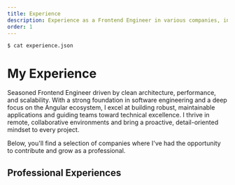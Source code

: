 ```yaml
---
title: Experience
description: Experience as a Frontend Engineer in various companies, including EPAM, Globant, Cognizant, Double Nines, Byte Factory, and Aquiva Labs.
order: 1
---
```


<pre class="command"><code>$ cat experience.json</code></pre>

# My Experience

Seasoned Frontend Engineer driven by clean architecture, performance, and scalability. With a strong foundation in software engineering and a deep focus on the Angular ecosystem, I excel at building robust, maintainable applications and guiding teams toward technical excellence. I thrive in remote, collaborative environments and bring a proactive, detail-oriented mindset to every project.

Below, you'll find a selection of companies where I've had the opportunity to contribute and grow as a professional.

## Professional Experiences


<Experiences />